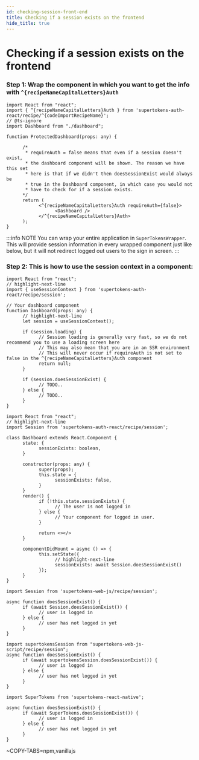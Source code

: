 ```yaml
---
id: checking-session-front-end
title: Checking if a session exists on the frontend
hide_title: true
---
```


<!-- COPY DOCS -->
<!-- ./thirdpartyemailpassword/common-customizations/sessions/checking-session-front-end.mdx -->

# Checking if a session exists on the frontend


<FrontendSDKTabs>
<TabItem value="reactjs">

<FrontendReactContextSubTabs>
<TabItem value="with-react-context">

### Step 1: Wrap the component in which you want to get the info with `^{recipeNameCapitalLetters}Auth`

```tsx
import React from "react";
import { ^{recipeNameCapitalLetters}Auth } from 'supertokens-auth-react/recipe/^{codeImportRecipeName}';
// @ts-ignore
import Dashboard from "./dashboard";

function ProtectedDashboard(props: any) {

      /*
       * requireAuth = false means that even if a session doesn't exist,
       * the dashboard component will be shown. The reason we have this set
       * here is that if we didn't then doesSessionExist would always be
       * true in the Dashboard component, in which case you would not 
       * have to check for if a session exists.
      */
      return (
            <^{recipeNameCapitalLetters}Auth requireAuth={false}>
                  <Dashboard />
            </^{recipeNameCapitalLetters}Auth>
      );
}
```

:::info NOTE
You can wrap your entire application in `SuperTokensWrapper`. This will provide session information in every wrapped component just like below, but it will not redirect logged out users to the sign in screen.
:::

### Step 2: This is how to use the session context in a component:

```tsx
import React from "react";
// highlight-next-line
import { useSessionContext } from 'supertokens-auth-react/recipe/session'; 

// Your dashboard component
function Dashboard(props: any) {
      // highlight-next-line
      let session = useSessionContext();

      if (session.loading) {
            // Session loading is generally very fast, so we do not recommend you to use a loading screen here
            // This may also mean that you are in an SSR environment
            // This will never occur if requireAuth is not set to false in the ^{recipeNameCapitalLetters}Auth component
            return null;
      }

      if (session.doesSessionExist) {
            // TODO..
      } else {
            // TODO..
      }
}
```

</TabItem>

<TabItem value="without-react-context">

```tsx
import React from "react";
// highlight-next-line
import Session from 'supertokens-auth-react/recipe/session';

class Dashboard extends React.Component {
      state: {
            sessionExists: boolean,
      }

      constructor(props: any) {
            super(props);
            this.state = {
                  sessionExists: false,
            }
      }
      render() {
            if (!this.state.sessionExists) {
                  // The user is not logged in
            } else {
                  // Your component for logged in user.
            }

            return <></>
      }

      componentDidMount = async () => {
            this.setState({
                  // highlight-next-line
                  sessionExists: await Session.doesSessionExist()
            });
      }
}
```

</TabItem>
</FrontendReactContextSubTabs>
</TabItem>

<TabItem value="vanillajs">

<NpmOrScriptTabs>
<TabItem value="npm">

```tsx
import Session from 'supertokens-web-js/recipe/session';

async function doesSessionExist() {
      if (await Session.doesSessionExist()) {
            // user is logged in
      } else {
            // user has not logged in yet
      }
}
```

</TabItem>
<TabItem value="script">

```tsx
import supertokensSession from "supertokens-web-js-script/recipe/session";
async function doesSessionExist() {
      if (await supertokensSession.doesSessionExist()) {
            // user is logged in
      } else {
            // user has not logged in yet
      }
}
```

</TabItem>
</NpmOrScriptTabs>

</TabItem>
<TabItem value="react-native">

```tsx
import SuperTokens from 'supertokens-react-native';

async function doesSessionExist() {
      if (await SuperTokens.doesSessionExist()) {
            // user is logged in
      } else {
            // user has not logged in yet
      }
}
```
</TabItem>

<TabItem value="angular">

~COPY-TABS=npm,vanillajs

</TabItem>

</FrontendSDKTabs>
